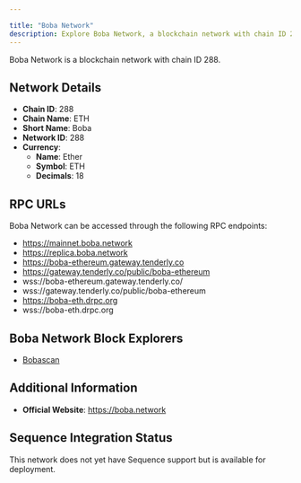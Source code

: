 ```yaml
---

title: "Boba Network"
description: Explore Boba Network, a blockchain network with chain ID 288. Learn about its native currency, Ether, and how to interact with the network.
---
```




Boba Network is a blockchain network with chain ID 288.

## Network Details

- **Chain ID**: 288
- **Chain Name**: ETH
- **Short Name**: Boba
- **Network ID**: 288
- **Currency**: 
  - **Name**: Ether
  - **Symbol**: ETH
  - **Decimals**: 18

## RPC URLs

Boba Network can be accessed through the following RPC endpoints:

- https://mainnet.boba.network
- https://replica.boba.network
- https://boba-ethereum.gateway.tenderly.co
- https://gateway.tenderly.co/public/boba-ethereum
- wss://boba-ethereum.gateway.tenderly.co/
- wss://gateway.tenderly.co/public/boba-ethereum
- https://boba-eth.drpc.org
- wss://boba-eth.drpc.org

## Boba Network Block Explorers

- [Bobascan](https://bobascan.com)

## Additional Information

- **Official Website**: https://boba.network

## Sequence Integration Status

This network does not yet have Sequence support but is available for deployment.
